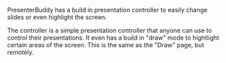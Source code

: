 PresenterBuddy has a build in presentation controller to easily change slides or even highlight the screen.

The controller is a simple presentation controller that anyone can use to control their presentations. It even has a build in "draw" mode to hightlight certain areas of the screen. This is the same as the "Draw" page, but remotely.